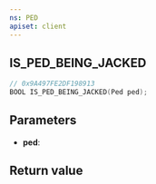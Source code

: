 ```yaml
---
ns: PED
apiset: client
---
```

## IS_PED_BEING_JACKED

```c
// 0x9A497FE2DF198913
BOOL IS_PED_BEING_JACKED(Ped ped);
```


## Parameters
* **ped**:

## Return value